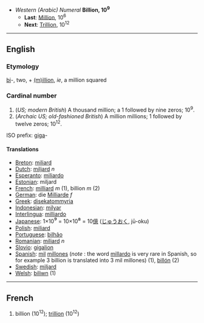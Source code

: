 *''Western (Arabic) Numeral'' '''Billion, 10<sup>9</sup>'''
**'''Last''': [[million|Million]], 10<sup>6</sup>
**'''Next''': [[trillion|Trillion]], 10<sup>12</sup>

----

==English==

===Etymology===
[[bi]]-, two, + [[million|(m)illion]], ''ie'', a million squared

===Cardinal number===
#(''US; modern British'') A thousand million; a 1 followed by nine zeros; 10<sup>9</sup>.
#(''Archaic US; old-fashioned British'') A million millions; 1 followed by twelve zeros; 10<sup>12</sup>.

ISO prefix: [[giga]]-

====Translations====

*[[Breton]]: [[miliard]]
*[[Dutch]]: [[miljard]] ''n''
*[[Esperanto]]: [[miliardo]]
*[[Estonian]]: miljard
*[[French]]: [[milliard]] ''m'' (1), billion ''m'' (2)
*[[German]]: die [[Milliarde]] ''f''
*[[Greek]]: [[disekatommyria]]
*[[Indonesian]]: [[milyar]]
*[[Interlingua]]: [[milliardo]]
*[[Japanese]]: 1×10<big>⁹</big> = 10×10<big>⁸</big> = 10[[億]] ([[じゅう]][[おく]], jū-oku)
*[[Polish]]: [[miliard]]
*[[Portuguese]]: [[bilhão]]
*[[Romanian]]: [[miliard]] ''n''
*[[Slovio]]: [[gigalion]]
*[[Spanish]]: [[mil]] [[millón|millones]] (''note'' : the word [[millardo]] is very rare in Spanish, so for example 3 billion is translated into 3 mil millones) (1), [[billón]] (2)
*[[Swedish]]: [[miljard]]
*[[Welsh]]: [[biliwn]] (1)

----

==French==

#billion (10<sup>12</sup>); [[trillion]] (10<sup>12</sup>)